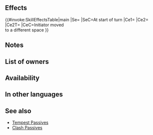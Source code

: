 {{Passive
|name=Endless Tempest
|type=C
|exclusive=0
|canUseWeapon={{WeaponList|Close}}
|canUseMove={{MoveList|Infantry,Flying}}
|properties=random_owner
|1name=Endless Tempest
|1tagid=SID_迅雷風烈・無極
|1effect=At start of turn, unit can move 1 extra space (that turn only; does not stack).<br><br>If unit or foe initiates combat after moving to a different space, grants bonus to unit's Atk/Spd/Def/Res = number of spaces from start position to end position of whoever initiated combat (max 3) and neutralizes foe's bonuses (from skills like Fortify, Rally, etc.) during combat.
|1cost=300
|1required=Odd Tempest 3;Even Tempest 3
}}
==Effects==
{{#invoke:SkillEffectsTable|main
|Se={{SEt|Mobility Increased}}
|SeC=At start of turn
|Ce1={{Eft|Temporary buffs|Atk/Spd/Def/Res|Spaces initiator moved|max=3}}
|Ce2={{Eft|Neutralize Bonuses}}
|Ce2T={{Tgt|Foe}}
|CeC=Initiator moved<br>to a different space
}}
==Notes==
{{Mobility increased}}
{{IfUnitInitiates}}
{{IfFoeInitiates}}
{{Temporary buffs}}
{{SpacesFromStarttoEnd}}
{{Bonus neutralization}}
==List of owners==
{{Skill Hero List}}
==Availability==
{{PassiveFocusList}}
{{PassiveDistributionList}}
{{PassiveCombatManualList}}
==In other languages==
{{OtherLanguages
|japanese=迅雷風烈・無極
|german=Endloser Sturm
|spanishEU=Tempestad sin fin
|spanishLA=Tempestad sin fin
|french=Ouragan infini
|italian=Tempesta infinita
|chineseTW=迅雷風烈・無極
|portuguese=Temp. sem fim
}}
==See also==
{{See also skills|cond=(Description LIKE '%unit can move 1 extra space%') AND Description NOT LIKE '%transforms%' AND Description NOT LIKE '%inflict%【Stall】%' AND Exclusive='1'}}
* [[Skill families/C Passives#Tempest|Tempest Passives]]
* [[Clash Passives]]
{{Passives Navbox|C}}
